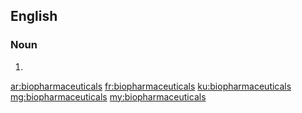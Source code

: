 ==English==

===Noun===
{{head|en|noun plural form}}

# {{plural of|biopharmaceutical|lang=en}}

[[ar:biopharmaceuticals]]
[[fr:biopharmaceuticals]]
[[ku:biopharmaceuticals]]
[[mg:biopharmaceuticals]]
[[my:biopharmaceuticals]]